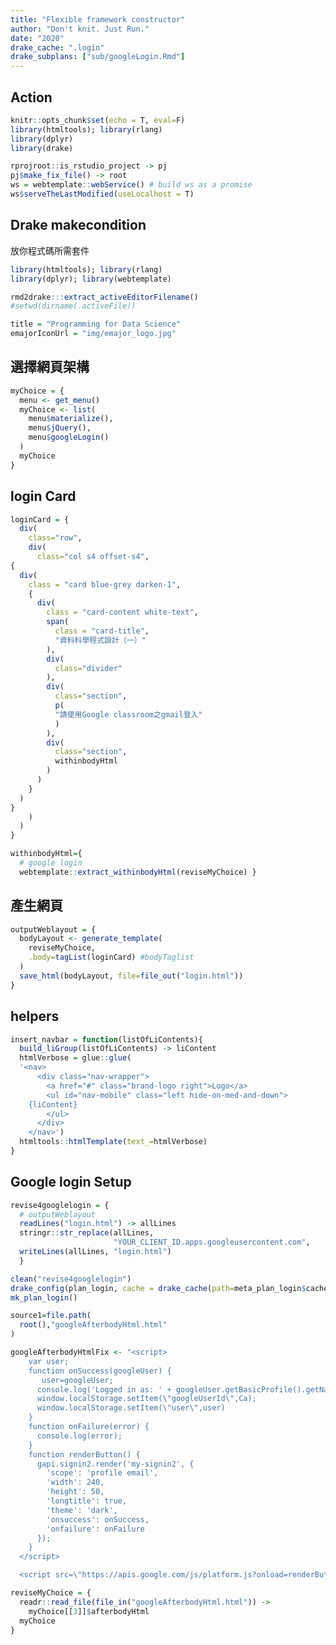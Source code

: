 ```yaml
---
title: "Flexible framework constructor"
author: "Don't knit. Just Run."
date: "2020"
drake_cache: ".login"
drake_subplans: ["sub/googleLogin.Rmd"]
---
```


## Action 

```r
knitr::opts_chunk$set(echo = T, eval=F)
library(htmltools); library(rlang)
library(dplyr)
library(drake)

rprojroot::is_rstudio_project -> pj
pj$make_fix_file() -> root
ws = webtemplate::webService() # build ws as a promise
ws$serveTheLastModified(useLocalhost = T)
```

## Drake makecondition

放你程式碼所需套件

```r
library(htmltools); library(rlang)
library(dplyr); library(webtemplate)

rmd2drake:::extract_activeEditorFilename()
#setwd(dirname(.activeFile))

title = "Programming for Data Science"
emajorIconUrl = "img/emajor_logo.jpg"
```

## 選擇網頁架構

```r
myChoice = {
  menu <- get_menu()
  myChoice <- list(
    menu$materialize(),
    menu$jQuery(),
    menu$googleLogin()
  )
  myChoice
}
```

## login Card

```r
loginCard = {
  div(
    class="row",
    div(
      class="col s4 offset-s4",
{
  div(
    class = "card blue-grey darken-1",
    {
      div(
        class = "card-content white-text",
        span(
          class = "card-title",
          "資料科學程式設計（一）"
        ),
        div(
          class="divider"
        ),
        div(
          class="section",
          p(
          "請使用Google classroom之gmail登入"
          )
        ),
        div(
          class="section",
          withinbodyHtml
        )
      )
    }
  )
}
    )
  )
}
```


```r
withinbodyHtml={
  # google login
  webtemplate::extract_withinbodyHtml(reviseMyChoice) }
```

## 產生網頁

```r
outputWeblayout = {
  bodyLayout <- generate_template(
    reviseMyChoice,
    .body=tagList(loginCard) #bodyTaglist
  )
  save_html(bodyLayout, file=file_out("login.html"))
}
```

## helpers

```r
insert_navbar = function(listOfLiContents){
  build_liGroup(listOfLiContents) -> liContent
  htmlVerbose = glue::glue(
  '<nav>
      <div class="nav-wrapper">
        <a href="#" class="brand-logo right">Logo</a>
        <ul id="nav-mobile" class="left hide-on-med-and-down">
    {liContent}
        </ul>
      </div>
    </nav>')
  htmltools::htmlTemplate(text_=htmlVerbose)
}

```

## Google login Setup

```r
revise4googlelogin = {
  # outputWeblayout
  readLines("login.html") -> allLines
  stringr::str_replace(allLines,
                       "YOUR_CLIENT_ID.apps.googleusercontent.com",                       "808460346772-29ro7jm166d57n6epv2bis3odvao1vpd.apps.googleusercontent.com") -> allLines
  writeLines(allLines, "login.html")
  }
```

```r
clean("revise4googlelogin")
drake_config(plan_login, cache = drake_cache(path=meta_plan_login$cachePath))
mk_plan_login()
```

```r
source1=file.path(
  root(),"googleAfterbodyHtml.html"
)
```

```r
googleAfterbodyHtmlFix <- "<script>
    var user;
    function onSuccess(googleUser) {
       user=googleUser;
      console.log('Logged in as: ' + googleUser.getBasicProfile().getName());
      window.localStorage.setItem(\"googleUserId\",Ca);
      window.localStorage.setItem(\"user\",user)
    }
    function onFailure(error) {
      console.log(error);
    }
    function renderButton() {
      gapi.signin2.render('my-signin2', {
        'scope': 'profile email',
        'width': 240,
        'height': 50,
        'longtitle': true,
        'theme': 'dark',
        'onsuccess': onSuccess,
        'onfailure': onFailure
      });
    }
  </script>

  <script src=\"https://apis.google.com/js/platform.js?onload=renderButton\" async defer></script>"
```

```r
reviseMyChoice = {
  readr::read_file(file_in("googleAfterbodyHtml.html")) ->
    myChoice[[3]]$afterbodyHtml
  myChoice
}

```

